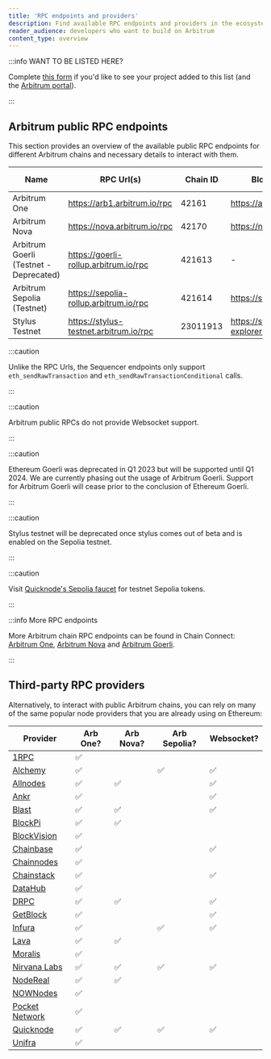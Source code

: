 ```yaml
---
title: 'RPC endpoints and providers'
description: Find available RPC endpoints and providers in the ecosystem
reader_audience: developers who want to build on Arbitrum
content_type: overview
---
```


:::info WANT TO BE LISTED HERE?

Complete [this form](https://docs.google.com/forms/d/e/1FAIpQLSdw0U-9LcLuih5TZ_QghS-S_MS4wCKSEigA_IQEza_hFmNVow/viewform) if you'd like to see your project added to this list (and the [Arbitrum portal](https://portal.arbitrum.one/)).

:::

## Arbitrum public RPC endpoints

This section provides an overview of the available public RPC endpoints for different Arbitrum chains and necessary details to interact with them.

| Name                                   | RPC Url(s)                             | Chain ID | Block explorer                               | Underlying chain | Tech stack       | Sequencer feed URL                    | Sequencer endpoint<sup>⚠️</sup>                   |
| -------------------------------------- | -------------------------------------- | -------- | -------------------------------------------- | ---------------- | ---------------- | ------------------------------------- | ------------------------------------------------ |
| Arbitrum One                           | https://arb1.arbitrum.io/rpc           | 42161    | https://arbiscan.io/                         | Ethereum         | Nitro (Rollup)   | wss://arb1.arbitrum.io/feed           | https://arb1-sequencer.arbitrum.io/rpc           |
| Arbitrum Nova                          | https://nova.arbitrum.io/rpc           | 42170    | https://nova.arbiscan.io/                    | Ethereum         | Nitro (AnyTrust) | wss://nova.arbitrum.io/feed           | https://nova-sequencer.arbitrum.io/rpc           |
| Arbitrum Goerli (Testnet - Deprecated) | https://goerli-rollup.arbitrum.io/rpc  | 421613   | -                                            | Goerli           | Nitro (Rollup)   | wss://goerli-rollup.arbitrum.io/feed  | https://goerli-rollup-sequencer.arbitrum.io/rpc  |
| Arbitrum Sepolia (Testnet)             | https://sepolia-rollup.arbitrum.io/rpc | 421614   | https://sepolia.arbiscan.io                  | Sepolia          | Nitro (Rollup)   | wss://sepolia-rollup.arbitrum.io/feed | https://sepolia-rollup-sequencer.arbitrum.io/rpc |
| Stylus Testnet                         | https://stylus-testnet.arbitrum.io/rpc | 23011913 | https://stylus-testnet-explorer.arbitrum.io/ | Arbitrum Sepolia | Nitro (Rollup)   | wss://stylus-sepolia.arbitrum.io/feed | https://stylus-testnet-sequencer.arbitrum.io/rpc |


:::caution 

Unlike the RPC Urls, the Sequencer endpoints only support `eth_sendRawTransaction` and `eth_sendRawTransactionConditional` calls.

:::

:::caution 

Arbitrum public RPCs do not provide Websocket support.

:::

:::caution

Ethereum Goerli was deprecated in Q1 2023 but will be supported until Q1 2024. We are currently phasing out the usage of Arbitrum Goerli. Support for Arbitrum Goerli will cease prior to the conclusion of Ethereum Goerli.

:::

:::caution 

Stylus testnet will be deprecated once stylus comes out of beta and is enabled on the Sepolia testnet.

:::

:::caution

Visit [Quicknode's Sepolia faucet](https://faucet.quicknode.com/arbitrum/sepolia) for testnet Sepolia tokens.

:::

:::info More RPC endpoints

More Arbitrum chain RPC endpoints can be found in Chain Connect: [Arbitrum One](https://www.alchemy.com/chain-connect/chain/arbitrum-one), [Arbitrum Nova](https://www.alchemy.com/chain-connect/chain/arbitrum-nova) and [Arbitrum Goerli](https://www.alchemy.com/chain-connect/chain/arbitrum-goerli).

:::

## Third-party RPC providers

Alternatively, to interact with public Arbitrum chains, you can rely on many of the same popular node providers that you are already using on Ethereum:

| Provider                                                                             | Arb One? | Arb Nova? | Arb Sepolia? | Websocket? |
| ------------------------------------------------------------------------------------ | -------- | --------- | ------------ | ---------- |
| [1RPC](https://docs.1rpc.io/overview/supported-networks#arbitrum)                    | ✅        |           |              |            |
| [Alchemy](https://docs.alchemy.com/reference/arbitrum-api-quickstart)                | ✅        |           | ✅            | ✅          |
| [Allnodes](https://arbitrum.publicnode.com)                                          | ✅        | ✅         |              | ✅          |
| [Ankr](https://www.ankr.com/docs/rpc-service/chains/chains-list/#arbitrum)           | ✅        |           |              | ✅          |
| [Blast](https://blastapi.io/public-api/arbitrum)                                     | ✅        | ✅         |              | ✅          |
| [BlockPi](https://docs.blockpi.io/documentations/api-reference/arbitrum)             | ✅        | ✅         |              |            |
| [BlockVision](https://dashboard.blockvision.org/connect)                             | ✅        |           |              |            |
| [Chainbase](https://docs.chainbase.com/docs/chain-api-overview#arbitrum-one)         | ✅        |           |              | ✅          |
| [Chainnodes](https://www.chainnodes.org/chains/arbitrum)                             | ✅        |           |              |            |
| [Chainstack](https://chainstack.com/build-better-with-arbitrum/)                     | ✅        |           |              | ✅          |
| [DataHub](https://datahub.figment.io/)                                               | ✅        |           |              |            |
| [DRPC](https://drpc.org/public-endpoints/arbitrum)                                   | ✅        | ✅         |              | ✅          |
| [GetBlock](https://getblock.io/nodes/arb/)                                           | ✅        |           |              | ✅          |
| [Infura](https://docs.infura.io/infura/networks/arbitrum)                            | ✅        |           | ✅            | ✅          |
| [Lava](https://docs.lavanet.xyz/gateway-access)                                      | ✅        | ✅         |              |            |
| [Moralis](https://docs.moralis.io/reference/introduction)                            | ✅        |           |              |            |
| [Nirvana Labs](https://nirvanalabs.io)                                               | ✅        | ✅         | ✅            | ✅          |
| [NodeReal](https://nodereal.io/meganode/api-marketplace/arbitrum-nitro-rpc)          | ✅        | ✅         |              |            |
| [NOWNodes](https://nownodes.io/nodes/arbitrum-arb)                                   | ✅        |           |              |            |
| [Pocket Network](https://docs.pokt.network/welcome-to-pokt-network/supported-chains) | ✅        |           |              |            |
| [Quicknode](https://www.quicknode.com/chains/arb)                                    | ✅        | ✅         | ✅            | ✅          |
| [Unifra](https://unifra.io/)                                                         | ✅        |           |              |            |

